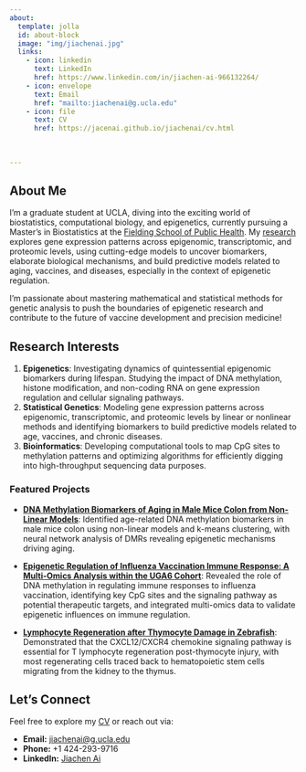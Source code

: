 ```yaml
---
about:
  template: jolla
  id: about-block
  image: "img/jiachenai.jpg"
  links:
    - icon: linkedin
      text: LinkedIn
      href: https://www.linkedin.com/in/jiachen-ai-966132264/
    - icon: envelope
      text: Email
      href: "mailto:jiachenai@g.ucla.edu"
    - icon: file
      text: CV
      href: https://jacenai.github.io/jiachenai/cv.html
    
  
  
---
```



::: {#about-block}
:::


## About Me

I'm a graduate student at UCLA, diving into the exciting world of biostatistics, computational biology, and epigenetics, currently pursuing a Master's in Biostatistics at the [Fielding School of Public Health](https://ph.ucla.edu/). My [research](research.qmd) explores gene expression patterns across epigenomic, transcriptomic, and proteomic levels, using cutting-edge models to uncover biomarkers, elaborate biological mechanisms, and build predictive models related to aging, vaccines, and diseases, especially in the context of epigenetic regulation.

I'm passionate about mastering mathematical and statistical methods for genetic analysis to push the boundaries of epigenetic research and contribute to the future of vaccine development and precision medicine!

## Research Interests

1)  **Epigenetics**: Investigating dynamics of quintessential epigenomic biomarkers during lifespan. Studying the impact of DNA methylation, histone modification, and non-coding RNA on gene expression regulation and cellular signaling pathways.
2)  **Statistical Genetics**: Modeling gene expression patterns across epigenomic, transcriptomic, and proteomic levels by linear or nonlinear methods and identifying biomarkers to build predictive models related to age, vaccines, and chronic diseases.
3)  **Bioinformatics**: Developing computational tools to map CpG sites to methylation patterns and optimizing algorithms for efficiently digging into high-throughput sequencing data purposes.

### Featured Projects

-  [**DNA Methylation Biomarkers of Aging in Male Mice Colon from Non-Linear Models**](https://jacenai.github.io/jiachenai/research.html#current): Identified age-related DNA methylation biomarkers in male mice colon using non-linear models and k-means clustering, with neural network analysis of DMRs revealing epigenetic mechanisms driving aging.

-  [**Epigenetic Regulation of Influenza Vaccination Immune Response: A Multi-Omics Analysis within the UGA6 Cohort**](https://jacenai.github.io/jiachenai/research.html#current): Revealed the role of DNA methylation in regulating immune responses to influenza vaccination, identifying key CpG sites and the signaling pathway as potential therapeutic targets, and integrated multi-omics data to validate epigenetic influences on immune regulation.

-  [**Lymphocyte Regeneration after Thymocyte Damage in Zebrafish**](https://jacenai.github.io/jiachenai/research.html#section-1): Demonstrated that the CXCL12/CXCR4 chemokine signaling pathway is essential for T lymphocyte regeneration post-thymocyte injury, with most regenerating cells traced back to hematopoietic stem cells migrating from the kidney to the thymus.



## Let's Connect

Feel free to explore my [CV](cv.qmd) or reach out via:

-   **Email:** [jiachenai\@g.ucla.edu](mailto:jiachenai@g.ucla.edu)
-   **Phone:** +1 424-293-9716
-   **LinkedIn:** [Jiachen Ai](https://www.linkedin.com/in/jiachen-ai-966132264/)


